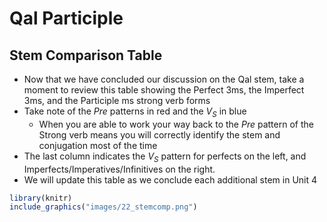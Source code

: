 # Qal Participle {.QPt}

## Stem Comparison Table

* Now that we have concluded our discussion on the Qal stem, take a moment to review this table showing the Perfect 3ms, the Imperfect 3ms, and the Participle ms strong verb forms
* Take note of the $Pre$ patterns in red and the $V_S$ in blue
    * When you are able to work your way back to the $Pre$ pattern of the Strong verb means you will correctly identify the stem and conjugation most of the time
* The last column indicates the $V_S$ pattern for perfects on the left, and Imperfects/Imperatives/Infinitives on the right.
* We will update this table as we conclude each additional stem in Unit 4

```r
library(knitr)
include_graphics("images/22_stemcomp.png")
```
